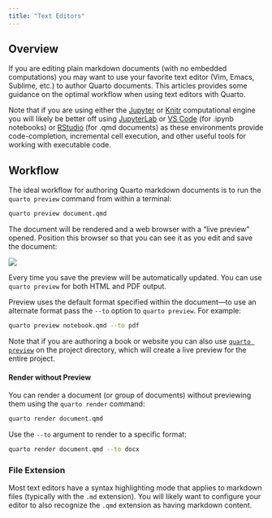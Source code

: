 ```yaml
---
title: "Text Editors"
---
```


## Overview

If you are editing plain markdown documents (with no embedded computations) you may want to use your favorite text editor (Vim, Emacs, Sublime, etc.) to author Quarto documents. This articles provides some guidance on the optimal workflow when using text editors with Quarto.

Note that if you are using either the [Jupyter](https://jupyter.org/) or [Knitr](https://yihui.org/knitr/) computational engine you will likely be better off using [JupyterLab](jupyter-lab.qmd) or [VS Code](vscode.qmd) (for .ipynb notebooks) or [RStudio](rstudio.qmd) (for .qmd documents) as these environments provide code-completion, incremental cell execution, and other useful tools for working with executable code.

## Workflow

The ideal workflow for authoring Quarto markdown documents is to run the `quarto preview` command from within a terminal:

``` bash
quarto preview document.qmd
```

The document will be rendered and a web browser with a "live preview" opened. Position this browser so that you can see it as you edit and save the document:

![](images/vim-preview.png){fig-alt="Two application windows arranged side by side. A Quarto document that contains the contents of the Welcome page of this website is open on the right. The contents of this document are rendered in a web browser by Quarto in the window on the right."}

Every time you save the preview will be automatically updated. You can use `quarto preview` for both HTML and PDF output.

Preview uses the default format specified within the document---to use an alternate format pass the `--to` option to `quarto preview`. For example:

``` bash
quarto preview notebook.qmd --to pdf
```

::: {.callout-note appearance="simple"}
Note that if you are authoring a book or website you can also use [`quarto preview`](../websites/website-basics.qmd#workflow) on the project directory, which will create a live preview for the entire project.
:::

#### Render without Preview

You can render a document (or group of documents) without previewing them using the `quarto render` command:

``` bash
quarto render document.qmd
```

Use the `--to` argument to render to a specific format:

``` bash
quarto render document.qmd --to docx
```

### File Extension

Most text editors have a syntax highlighting mode that applies to markdown files (typically with the `.md` extension). You will likely want to configure your editor to also recognize the `.qmd` extension as having markdown content.
